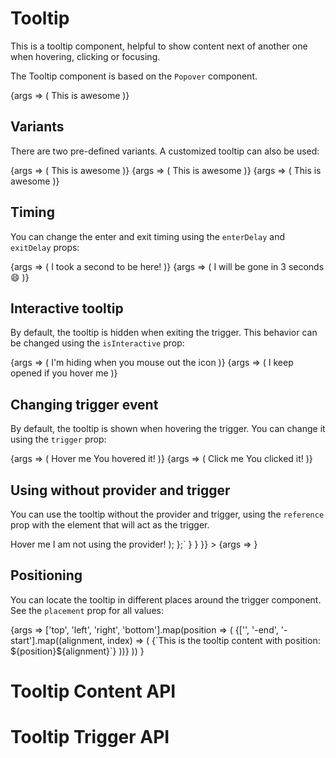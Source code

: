 
<Meta title="Components/Tooltip" component={TooltipContent} />

# Tooltip

This is a tooltip component, helpful to show content next of another one when hovering, clicking or focusing.

The Tooltip component is based on the `Popover` component.

<Story name="playground" args={{}} parameters={getPlaygroundStoryParams()}>
	{args => (
		<Tooltip>
			<Tooltip.Trigger>
				<Icon styling="filled" icon="info" fill="primary.500" />
			</Tooltip.Trigger>
			<Tooltip.Content {...args}>This is awesome</Tooltip.Content>
		</Tooltip>
	)}
</Story>

## Variants

There are two pre-defined variants. A customized tooltip can also be used:

<Canvas>
	<Story name="dark" parameters={getFixedStoryParams()}>
		{args => (
			<Tooltip>
				<Tooltip.Trigger>
					<Icon styling="filled" icon="info" fill="primary.500" />
				</Tooltip.Trigger>
				<Tooltip.Content variant="dark">This is awesome</Tooltip.Content>
			</Tooltip>
		)}
	</Story>
	<Story name="light" parameters={getFixedStoryParams()}>
		{args => (
			<Tooltip>
				<Tooltip.Trigger ml="150px">
					<Icon styling="filled" icon="info" fill="primary.500" />
				</Tooltip.Trigger>
				<Tooltip.Content variant="light">This is awesome</Tooltip.Content>
			</Tooltip>
		)}
	</Story>
	<Story name="custom" parameters={getFixedStoryParams()}>
		{args => (
			<Tooltip>
				<Tooltip.Trigger ml="150px">
					<Icon styling="filled" icon="info" fill="primary.500" />
				</Tooltip.Trigger>
				<Tooltip.Content bg="green.300" color="neutral.900">
					This is awesome
				</Tooltip.Content>
			</Tooltip>
		)}
	</Story>
</Canvas>

## Timing

You can change the enter and exit timing using the `enterDelay` and `exitDelay` props:

<Canvas>
	<Story name="enter timing" parameters={getFixedStoryParams()}>
		{args => (
			<Tooltip>
				<Tooltip.Trigger>
					<Icon styling="filled" icon="info" fill="primary.500" />
				</Tooltip.Trigger>
				<Tooltip.Content enterDelay={1000}>I took a second to be here!</Tooltip.Content>
			</Tooltip>
		)}
	</Story>
	<Story name="exit timing" parameters={getFixedStoryParams()}>
		{args => (
			<Tooltip>
				<Tooltip.Trigger ml="150px">
					<Icon styling="filled" icon="info" fill="primary.500" />
				</Tooltip.Trigger>
				<Tooltip.Content exitDelay={3000}>I will be gone in 3 seconds 😄</Tooltip.Content>
			</Tooltip>
		)}
	</Story>
</Canvas>

## Interactive tooltip

By default, the tooltip is hidden when exiting the trigger. This behavior can be changed using the `isInteractive` prop:

<Canvas>
	<Story name="not interactive" parameters={getFixedStoryParams()}>
		{args => (
			<Tooltip>
				<Tooltip.Trigger>
					<Icon styling="filled" icon="info" fill="primary.500" />
				</Tooltip.Trigger>
				<Tooltip.Content isInteractive={false}>I'm hiding when you mouse out the icon</Tooltip.Content>
			</Tooltip>
		)}
	</Story>
	<Story name="interactive" parameters={getFixedStoryParams()}>
		{args => (
			<Tooltip>
				<Tooltip.Trigger ml="150px">
					<Icon styling="filled" icon="info" fill="primary.500" />
				</Tooltip.Trigger>
				<Tooltip.Content isInteractive={true}>I keep opened if you hover me</Tooltip.Content>
			</Tooltip>
		)}
	</Story>
</Canvas>

## Changing trigger event

By default, the tooltip is shown when hovering the trigger. You can change it using the `trigger` prop:

<Canvas>
	<Story name="on hover" parameters={getFixedStoryParams()}>
		{args => (
			<Tooltip>
				<Tooltip.Trigger width="fit-content">Hover me</Tooltip.Trigger>
				<Tooltip.Content trigger="mouseenter focus">You hovered it!</Tooltip.Content>
			</Tooltip>
		)}
	</Story>
	<Story name="on click" parameters={getFixedStoryParams()}>
		{args => (
			<Tooltip>
				<Tooltip.Trigger ml="150px" width="fit-content">
					Click me
				</Tooltip.Trigger>
				<Tooltip.Content trigger="click">You clicked it!</Tooltip.Content>
			</Tooltip>
		)}
	</Story>
</Canvas>

## Using without provider and trigger

You can use the tooltip without the provider and trigger, using the `reference` prop with the element that will act as the trigger.

<Canvas>
	<Story
		name="without provider"
		parameters={{
			...getFixedStoryParams(),
			docs: {
				source: {
					code: `
  const ref = React.useRef(null);
  return (
      <Box ref={ref}>Hover me</Box>
      <Tooltip.Content reference={ref}>
        I am not using the provider!
      </Tooltip.Content>
  );
};`
				}
			}
		}}
	>
		{args => <TooltipWithoutProvider />}
	</Story>
</Canvas>

## Positioning

You can locate the tooltip in different places around the trigger component. See the `placement` prop for all values:

<Canvas>
	<Story name="positioning" parameters={getFixedStoryParams()}>
		{args =>
			['top', 'left', 'right', 'bottom'].map(position => (
				<Box key={`${position}-div`} py={5} flexWrap="wrap">
					{['', '-end', '-start'].map((alignment, index) => (
						<Tooltip key={`${position}${alignment}`}>
							<Tooltip.Trigger mx="140px" my="60px">
								<Icon styling="filled" icon="info" fill="primary.500" />
							</Tooltip.Trigger>
							<Tooltip.Content isVisible={true} placement={`${position}${alignment}`} width="180px">
								{`This is the tooltip content with position: ${position}${alignment}`}
							</Tooltip.Content>
						</Tooltip>
					))}
				</Box>
			))
		}
	</Story>
</Canvas>

# Tooltip Content API

<ArgsTable of={TooltipContent} />

# Tooltip Trigger API

<ArgsTable of={TooltipTrigger} />
